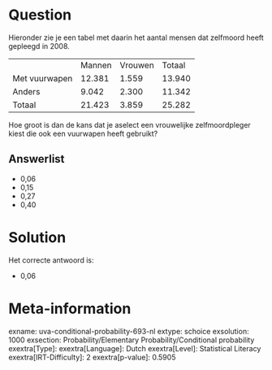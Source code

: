 Question
========

Hieronder zie je een tabel met daarin het aantal mensen dat zelfmoord
heeft gepleegd in 2008.

  --------------- -------- --------- --------
                  Mannen   Vrouwen   Totaal
  Met vuurwapen   12.381   1.559     13.940
  Anders          9.042    2.300     11.342
  Totaal          21.423   3.859     25.282
  --------------- -------- --------- --------

Hoe groot is dan de kans dat je aselect een vrouwelijke zelfmoordpleger
kiest die ook een vuurwapen heeft gebruikt?

Answerlist
----------

* 0,06
* 0,15
* 0,27
* 0,40

Solution
========

Het correcte antwoord is: 

* 0,06

Meta-information
================
exname: uva-conditional-probability-693-nl
extype: schoice
exsolution: 1000
exsection: Probability/Elementary Probability/Conditional probability
exextra[Type]: 
exextra[Language]: Dutch
exextra[Level]: Statistical Literacy
exextra[IRT-Difficulty]: 2
exextra[p-value]: 0.5905
